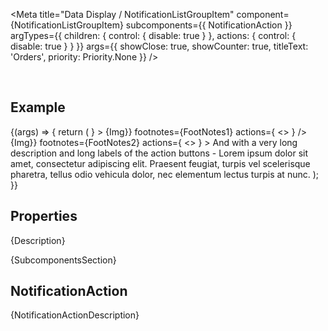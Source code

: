 
<Meta
  title="Data Display / NotificationListGroupItem"
  component={NotificationListGroupItem}
  subcomponents={{ NotificationAction }}
  argTypes={{
    children: { control: { disable: true } },
    actions: { control: { disable: true } }
  }}
  args={{
    showClose: true,
    showCounter: true,
    titleText: 'Orders',
    priority: Priority.None
  }}
/>

<DocsHeader since="0.10.0" />

<br />

## Example

<Canvas>
  <Story name="Default">
    {(args) => {
      return (
        <NotificationListGroupItem
          {...args}
          actions={
            <>
              <NotificationAction icon="accept" text="Accept all" />
              <NotificationAction icon="message-error" text="Reject all" />
            </>
          }
        >
          <NotificationListItem
            priority={Priority.Medium}
            titleText={
              'New order (#2525) With a very long title - Lorem ipsum dolor sit amet, consectetur adipiscing elit. Praesent feugiat, turpis vel scelerisque pharetra, tellus odio vehicula dolor, nec elementum lectus turpis at nunc.'
            }
            children={
              'And with a very long description and long labels of the action buttons - Lorem ipsum dolor sit amet, consectetur adipiscing elit. Praesent feugiat, turpis vel scelerisque pharetra, tellus odio vehicula dolor, nec elementum lectus turpis at nunc.'
            }
            avatar={<Avatar size={AvatarSize.XS}>{Img}</Avatar>}
            footnotes={FootNotes1}
            actions={
              <>
                <NotificationAction icon="accept" text="Accept" />
                <NotificationAction icon="message-error" text="Reject" />
              </>
            }
          />
          <NotificationListItem
            showClose
            titleText="New order (#2526) With a very long title - Lorem ipsum dolor sit amet, consectetur adipiscing elit. Praesent feugiat, turpis vel scelerisque pharetra, tellus odio vehicula dolor, nec elementum lectus turpis at nunc."
            priority={Priority.High}
            avatar={<Avatar size={AvatarSize.XS}>{Img}</Avatar>}
            footnotes={FootNotes2}
            actions={
              <>
                <NotificationAction icon="accept" text="Accept" />
                <NotificationAction icon="message-error" text="Reject" />
              </>
            }
          >
            And with a very long description and long labels of the action buttons - Lorem ipsum dolor sit amet,
            consectetur adipiscing elit. Praesent feugiat, turpis vel scelerisque pharetra, tellus odio vehicula dolor,
            nec elementum lectus turpis at nunc.
          </NotificationListItem>
        </NotificationListGroupItem>
      );
    }}
  </Story>
</Canvas>

## Properties

<ArgsTableWithNote story="." />

<Markdown>{Description}</Markdown>

<Markdown>{SubcomponentsSection}</Markdown>

## NotificationAction

<Markdown>{NotificationActionDescription}</Markdown>

<Footer />
